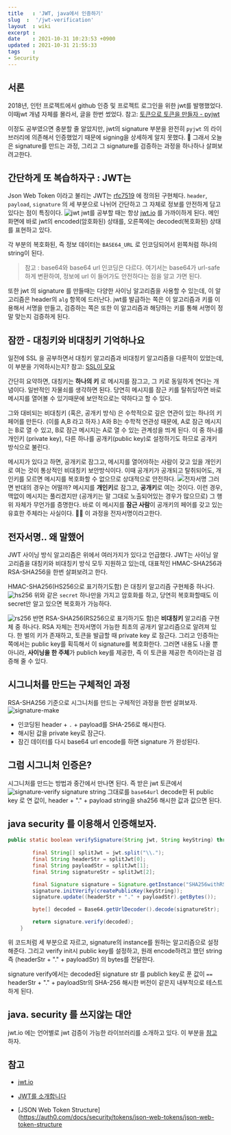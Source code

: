 ```yaml
---
title   : 'JWT, java에서 인증하기' 
slug  :  '/jwt-verification'
layout  : wiki 
excerpt : 
date    : 2021-10-31 10:23:53 +0900
updated : 2021-10-31 21:55:33
tags    : 
- Security
---
```


## 서론 
2018년, 인턴 프로젝트에서 github 인증 및 프로젝트 로그인을 위한 jwt를 발행했었다. 이때jwt 개념 자체를 몰라서, 글을 한번 썼었다.  참고: [토큰으로 토큰을 만들자 - pyjwt](https://juneyr.dev/2018-01-28/making-token-pyjwt)

이정도 공부였으면 충분할 줄 알았지만, jwt의 signature 부분을 완전히 `pyjwt` 의 라이브러리에 의존해서 인증했었기 때문에 signing을 상세하게 알지 못했다. 👀 그래서 오늘은 signature를 만드는 과정, 그리고 그 signature를 검증하는 과정을 하나하나 살펴보려고한다. 

## 간단하게 또 복습하자구 : JWT는 
Json Web Token 이라고 불리는 JWT는 [rfc7519](https://datatracker.ietf.org/doc/html/rfc7519) 에 정의된 구현체다. `header`, `payload`, `signature` 의 세 부분으로 나뉘어 간단하고 그 자체로 정보를 안전하게 담고 있다는 점이 특징이다. 
![jwt](./jwt.008.png)
jwt를 공부할 때는 항상 [jwt.io](https://jwt.io) 를 가까이하게 된다. 메인화면에 바로 jwt의 encoded(암호화된) 상태를, 오른쪽에는 decoded(복호화된) 상태를 표현하고 있다. 

각 부분의 복호화된, 즉 정보 데이터는 `BASE64_URL` 로 인코딩되어서 왼쪽처럼 하나의 string이 된다.  
> 참고 : base64와 base64 url 인코딩은 다르다. 여기서는 base64가 url-safe하게 변환하여, 정보에 url 이 들어가도 안전하다는 점을 알고 가면 된다.

또한 jwt 의 signature 를 만들때는 다양한 사이닝 알고리즘을 사용할 수 있는데, 이 알고리즘은 header의 `alg` 항목에 드러난다. jwt를 발급하는 쪽은 이 알고리즘과 키를 이용해서 서명을 만들고, 검증하는 쪽은 또한 이 알고리즘과 해당하는 키를 통해 서명이 정말 맞는지 검증하게 된다. 

## 잠깐 - 대칭키와 비대칭키 기억하나요
일전에 SSL 을 공부하면서 대칭키 알고리즘과 비대칭키 알고리즘을 다룬적이 있었는데, 이 부분을 기억하시는지? 참고: [SSL이 모요](https://juneyr.dev/2019-10-08/ssl) 

간단히 요약하면, 대칭키는 **하나의 키** 로 메시지를 잠그고, 그 키로 동일하게 연다는 개념이다. 일반적인 자물쇠를 생각하면 된다. 당연히 메시지를 잠근 키를 탈취당하면 바로 메시지를 열어볼 수 있기때문에 보안적으로는 약하다고 할 수 있다. 

그와 대비되는 비대칭키 (혹은, 공개키 방식) 은 수학적으로 깊은 연관이 있는 하나의 키 페어를 만든다. (이를 A,B 라고 하자.) A와 B는 수학적 연관성 때문에, A로 잠근 메시지는 B로 열 수 있고, B로 잠근 메시지는 A로 열 수 있는 관계성을 띄게 된다. 이 중 하나를 개인키 (private key), 다른 하나를 공개키(public key)로 설정하기도 하므로 공개키 방식으로 불린다. 

메시지가 있다고 하면, 공개키로 잠그고, 메시지를 열어야하는 사람이 갖고 있을 개인키로 여는 것이 통상적인 비대칭키 보안방식이다. 이때 공개키가 공개되고 탈취되어도, 개인키를 모르면 메시지를 복호화할 수 없으므로 상대적으로 안전하다. 
![전자서명](./jwt.018.png) 
그러면 반대의 경우는 어떨까? 메시지를 **개인키**로 잠그고, **공개키**로 여는 것이다. 이런 경우, 맥없이 메시지는 풀리겠지만 (공개키는 말 그대로 노출되어있는 경우가 많으므로) 그 행위 자체가 무언가를 증명한다. 바로 이 메시지를 **잠근 사람**이 공개키의 페어를 갖고 있는 유효한 주체라는 사실이다. 🙋‍♀️ 이 과정을 전자서명이라고한다. 

## 전자서명.. 왜 말했어 
JWT 사이닝 방식 알고리즘은 위에서 여러가지가 있다고 언급했다. JWT는 사이닝 알고리즘을 대칭키와 비대칭키 방식 모두 지원하고 있는데, 대표적인 HMAC-SHA256과 RSA-SHA256을 한번 살펴보려고 한다. 

HMAC-SHA256(HS256으로 표기하기도함) 은 대칭키 알고리즘 구현체중 하나다. 
![hs256](./jwt.015.png) 
위와 같은 `secret` 하나만을 가지고 암호화를 하고, 당연히 복호화할때도 이 secret만 알고 있으면 복호화가 가능하다. 

![rs256](./jwt.016.png)
반면 RSA-SHA256(RS256으로 표기하기도 함)은 **비대칭키** 알고리즘 구현체 중 하나다. RSA 자체는 전자서명이 가능한 최초의 공개키 알고리즘으로 알려져 있다. 한 벌의 키가 존재하고, 토큰을 발급할 때 private key 로 잠근다. 그리고 인증하는 쪽에서는 public key를 획득해서 이 signature를 복호화한다. 그러면 내용도 나올 뿐 아니라, **사이닝을 한 주체**가 publich key를 제공한, 즉 이 토큰을 제공한 측이라는걸 검증해 줄 수 있다.

## 시그니처를 만드는 구체적인 과정 
RSA-SHA256 기준으로 시그니처를 만드는 구체적인 과정을 한번 살펴보자. 
![signature-make](./jwt.017.png) 

- 인코딩된 header + `.` + payload를 SHA-256로 해시한다. 
- 해시된 값을 private key로 잠근다. 
- 잠긴 데이터를 다시 base64 url encode를 하면 signature 가 완성된다. 

## 그럼 시그니처 인증은? 
시그니처를 만드는 방법과 중간에서 만나면 된다. 즉 받은 jwt 토큰에서 
![signature-verify](./jwt.022.png) signature string 그대로를 `base64url` decode한 뒤 public key 로 연 값이, header + "." + payload string을 sha256 해시한 값과 값으면 된다. 

## java security 를 이용해서 인증해보자. 

```java
public static boolean verifySignature(String jwt, String keyString) throws NoSuchAlgorithmException,
                                                                               InvalidKeyException, SignatureException, InvalidKeySpecException {
        final String[] splitJwt = jwt.split("\\.");
        final String headerStr = splitJwt[0];
        final String payloadStr = splitJwt[1];
        final String signatureStr = splitJwt[2];

        final Signature signature = Signature.getInstance("SHA256withRSA");
        signature.initVerify(createPublicKey(keyString));
        signature.update((headerStr + "." + payloadStr).getBytes());

        byte[] decoded = Base64.getUrlDecoder().decode(signatureStr);

        return signature.verify(decoded);
    }
```
위 코드처럼 세 부분으로 자르고, signature의 instance를 원하는 알고리즘으로 설정해준다. 그리고 verify init시 public key를 설정하고, 원래 encode하려고 했던 string 즉 (headerStr + "." + payloadStr) 의 bytes를 전달한다. 

signature verify에서는 decoded된 signature str 를 publich key로 푼 값이 `==` headerStr + "." + payloadStr의 SHA-256 해시한 버전이 같은지 내부적으로 테스트하게 된다. 

## java. security 를 쓰지않는 대안 
jwt.io 에는 언어별로 jwt 검증이 가능한 라이브러리를 소개하고 있다. 이 부분을 [참고](https://jwt.io/libraries?language=Java) 하자.

## 참고 
- [jwt.io](https://jwt.io) 

- [JWT를 소개합니다](https://meetup.toast.com/posts/239) 

- [JSON Web Token Structure](https://auth0.com/docs/security/tokens/json-web-tokens/json-web-token-structure
